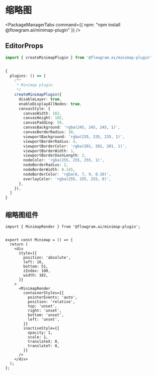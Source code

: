 # 缩略图


<PackageManagerTabs command={{
  npm: "npm install @flowgram.ai/minimap-plugin"
}} />


## EditorProps

```ts pure
import { createMinimapPlugin } from '@flowgram.ai/minimap-plugin'


{
  plugins: () => [
    /**
     * Minimap plugin
     */
    createMinimapPlugin({
      disableLayer: true,
      enableDisplayAllNodes: true,
      canvasStyle: {
        canvasWidth: 182,
        canvasHeight: 102,
        canvasPadding: 50,
        canvasBackground: 'rgba(245, 245, 245, 1)',
        canvasBorderRadius: 10,
        viewportBackground: 'rgba(235, 235, 235, 1)',
        viewportBorderRadius: 4,
        viewportBorderColor: 'rgba(201, 201, 201, 1)',
        viewportBorderWidth: 1,
        viewportBorderDashLength: 2,
        nodeColor: 'rgba(255, 255, 255, 1)',
        nodeBorderRadius: 2,
        nodeBorderWidth: 0.145,
        nodeBorderColor: 'rgba(6, 7, 9, 0.10)',
        overlayColor: 'rgba(255, 255, 255, 0)',
      },
    }),
  ]
}
```

## 缩略图组件

```tsx pure
import { MinimapRender } from '@flowgram.ai/minimap-plugin';


export const Minimap = () => {
  return (
    <div
      style={{
        position: 'absolute',
        left: 16,
        bottom: 51,
        zIndex: 100,
        width: 182,
      }}
    >
      <MinimapRender
        containerStyles={{
          pointerEvents: 'auto',
          position: 'relative',
          top: 'unset',
          right: 'unset',
          bottom: 'unset',
          left: 'unset',
        }}
        inactiveStyle={{
          opacity: 1,
          scale: 1,
          translateX: 0,
          translateY: 0,
        }}
      />
    </div>
  );
};

```
